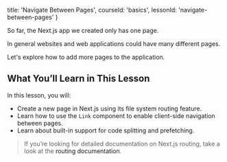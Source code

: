 
  title: 'Navigate Between Pages',
  courseId: 'basics',
  lessonId: 'navigate-between-pages'
}

So far, the Next.js app we created only has one page.

In general websites and web applications could have many different pages.

Let's explore how to add more pages to the application.

## What You’ll Learn in This Lesson

In this lesson, you will:

- Create a new page in Next.js using its file system routing feature.
- Learn how to use the `Link` component to enable client-side navigation between pages.
- Learn about built-in support for code splitting and prefetching.

> If you’re looking for detailed documentation on Next.js routing, take a look at the <Link href="/docs/[...slug]" as="/docs/routing/introduction"><a>routing documentation</a></Link>.

